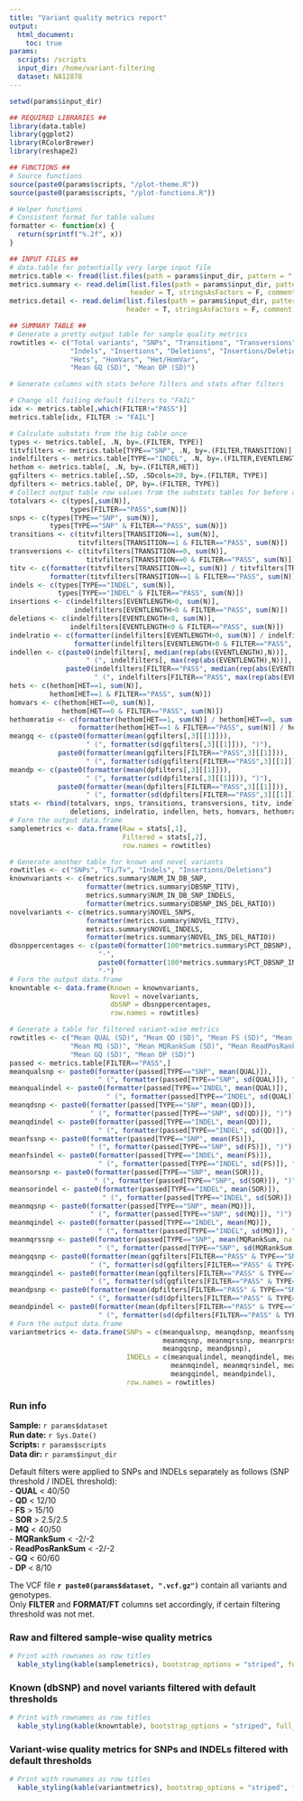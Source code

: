 ```yaml
---
title: "Variant quality metrics report"
output: 
  html_document:
    toc: true
params: 
  scripts: /scripts
  input_dir: /home/variant-filtering
  dataset: NA12878
---
```


```r
setwd(params$input_dir)

## REQUIRED LIBRARIES ##
library(data.table)
library(ggplot2)
library(RColorBrewer)
library(reshape2)

## FUNCTIONS ##
# Source functions
source(paste0(params$scripts, "/plot-theme.R"))
source(paste0(params$scripts, "/plot-functions.R"))

# Helper functions
# Consistent format for table values
formatter <- function(x) {
  return(sprintf("%.2f", x))
}

## INPUT FILES ##
# data.table for potentially very large input file
metrics.table <- fread(list.files(path = params$input_dir, pattern = ".table"), header = T)
metrics.summary <- read.delim(list.files(path = params$input_dir, pattern = "*_summary_metrics"), 
                              header = T, stringsAsFactors = F, comment.char = '#')
metrics.detail <- read.delim(list.files(path = params$input_dir, pattern = "*_detail_metrics"), 
                             header = T, stringsAsFactors = F, comment.char = '#')

## SUMMARY TABLE ##
# Generate a pretty output table for sample quality metrics
rowtitles <- c("Total variants", "SNPs", "Transitions", "Transversions", "Ti/Tv",
               "Indels", "Insertions", "Deletions", "Insertions/Deletions", "Median Indel length (max)",
               "Hets", "HomVars", "Het/HomVar",
               "Mean GQ (SD)", "Mean DP (SD)")

# Generate columns with stats before filters and stats after filters

# Change all failing default filters to "FAIL"
idx <- metrics.table[,which(FILTER!="PASS")]
metrics.table[idx, FILTER := "FAIL"]

# Calculate substats from the big table once
types <- metrics.table[, .N, by=.(FILTER, TYPE)]
titvfilters <- metrics.table[TYPE=="SNP", .N, by=.(FILTER,TRANSITION)]
indelfilters <- metrics.table[TYPE=="INDEL", .N, by=.(FILTER,EVENTLENGTH)]
hethom <- metrics.table[, .N, by=.(FILTER,HET)]
gqfilters <- metrics.table[,.SD, .SDcols=20, by=.(FILTER, TYPE)]
dpfilters <- metrics.table[, DP, by=.(FILTER, TYPE)]
# Collect output table row values from the substats tables for before and after filtering values
totalvars <- c(types[,sum(N)], 
               types[FILTER=="PASS",sum(N)])
snps <- c(types[TYPE=="SNP", sum(N)],
          types[TYPE=="SNP" & FILTER=="PASS", sum(N)])
transitions <- c(titvfilters[TRANSITION==1, sum(N)],
                 titvfilters[TRANSITION==1 & FILTER=="PASS", sum(N)])
transversions <- c(titvfilters[TRANSITION==0, sum(N)],
                   titvfilters[TRANSITION==0 & FILTER=="PASS", sum(N)])
titv <- c(formatter(titvfilters[TRANSITION==1, sum(N)] / titvfilters[TRANSITION==0, sum(N)]), 
          formatter(titvfilters[TRANSITION==1 & FILTER=="PASS", sum(N)] / titvfilters[TRANSITION==0 & FILTER=="PASS", sum(N)]))
indels <- c(types[TYPE=="INDEL", sum(N)], 
            types[TYPE=="INDEL" & FILTER=="PASS", sum(N)])
insertions <- c(indelfilters[EVENTLENGTH>0, sum(N)],
                indelfilters[EVENTLENGTH>0 & FILTER=="PASS", sum(N)])
deletions <- c(indelfilters[EVENTLENGTH<0, sum(N)],
               indelfilters[EVENTLENGTH<0 & FILTER=="PASS", sum(N)])
indelratio <- c(formatter(indelfilters[EVENTLENGTH>0, sum(N)] / indelfilters[EVENTLENGTH<0, sum(N)]),
                formatter(indelfilters[EVENTLENGTH>0 & FILTER=="PASS", sum(N)] / indelfilters[EVENTLENGTH<0 & FILTER=="PASS", sum(N)]))
indellen <- c(paste0(indelfilters[, median(rep(abs(EVENTLENGTH),N))], 
                   " (", indelfilters[, max(rep(abs(EVENTLENGTH),N))], ")"),
              paste0(indelfilters[FILTER=="PASS", median(rep(abs(EVENTLENGTH),N))], 
                     " (", indelfilters[FILTER=="PASS", max(rep(abs(EVENTLENGTH),N))], ")"))
hets <- c(hethom[HET==1, sum(N)], 
          hethom[HET==1 & FILTER=="PASS", sum(N)])
homvars <- c(hethom[HET==0, sum(N)], 
             hethom[HET==0 & FILTER=="PASS", sum(N)])
hethomratio <- c(formatter(hethom[HET==1, sum(N)] / hethom[HET==0, sum(N)]),
                 formatter(hethom[HET==1 & FILTER=="PASS", sum(N)] / hethom[HET==0 & FILTER=="PASS", sum(N)]))
meangq <- c(paste0(formatter(mean(gqfilters[,3][[1]])), 
                   " (", formatter(sd(gqfilters[,3][[1]])), ")"),
            paste0(formatter(mean(gqfilters[FILTER=="PASS",3][[1]])), 
                   " (", formatter(sd(gqfilters[FILTER=="PASS",3][[1]])), ")"))
meandp <- c(paste0(formatter(mean(dpfilters[,3][[1]])), 
                   " (", formatter(sd(dpfilters[,3][[1]])), ")"),
            paste0(formatter(mean(dpfilters[FILTER=="PASS",3][[1]])), 
                   " (", formatter(sd(dpfilters[FILTER=="PASS",3][[1]])), ")"))
stats <- rbind(totalvars, snps, transitions, transversions, titv, indels, insertions,
               deletions, indelratio, indellen, hets, homvars, hethomratio, meangq, meandp)
# Form the output data.frame
samplemetrics <- data.frame(Raw = stats[,1],
                            Filtered = stats[,2],
                            row.names = rowtitles)

# Generate another table for known and novel variants
rowtitles <- c("SNPs", "Ti/Tv", "Indels", "Insertions/Deletions")
knownvariants <- c(metrics.summary$NUM_IN_DB_SNP,
                   formatter(metrics.summary$DBSNP_TITV),
                   metrics.summary$NUM_IN_DB_SNP_INDELS,
                   formatter(metrics.summary$DBSNP_INS_DEL_RATIO))
novelvariants <- c(metrics.summary$NOVEL_SNPS,
                   formatter(metrics.summary$NOVEL_TITV),
                   metrics.summary$NOVEL_INDELS,
                   formatter(metrics.summary$NOVEL_INS_DEL_RATIO))
dbsnppercentages <- c(paste0(formatter(100*metrics.summary$PCT_DBSNP), " %"),
                      "-",
                      paste0(formatter(100*metrics.summary$PCT_DBSNP_INDELS), " %"),
                      "-")
# Form the output data.frame
knowntable <- data.frame(Known = knownvariants,
                         Novel = novelvariants,
                         dbSNP = dbsnppercentages,
                         row.names = rowtitles)

# Generate a table for filtered variant-wise metrics
rowtitles <- c("Mean QUAL (SD)", "Mean QD (SD)", "Mean FS (SD)", "Mean SOR (SD)", 
               "Mean MQ (SD)", "Mean MQRankSum (SD)", "Mean ReadPosRankSum (SD)",
               "Mean GQ (SD)", "Mean DP (SD)")
passed <- metrics.table[FILTER=="PASS",]
meanqualsnp <- paste0(formatter(passed[TYPE=="SNP", mean(QUAL)]), 
                      " (", formatter(passed[TYPE=="SNP", sd(QUAL)]), ")")
meanqualindel <- paste0(formatter(passed[TYPE=="INDEL", mean(QUAL)]), 
                        " (", formatter(passed[TYPE=="INDEL", sd(QUAL)]), ")")
meanqdsnp <- paste0(formatter(passed[TYPE=="SNP", mean(QD)]), 
                    " (", formatter(passed[TYPE=="SNP", sd(QD)]), ")")
meanqdindel <- paste0(formatter(passed[TYPE=="INDEL", mean(QD)]), 
                      " (", formatter(passed[TYPE=="INDEL", sd(QD)]), ")")
meanfssnp <- paste0(formatter(passed[TYPE=="SNP", mean(FS)]), 
                    " (", formatter(passed[TYPE=="SNP", sd(FS)]), ")")
meanfsindel <- paste0(formatter(passed[TYPE=="INDEL", mean(FS)]), 
                      " (", formatter(passed[TYPE=="INDEL", sd(FS)]), ")")
meansorsnp <- paste0(formatter(passed[TYPE=="SNP", mean(SOR)]), 
                     " (", formatter(passed[TYPE=="SNP", sd(SOR)]), ")")
meansorindel <- paste0(formatter(passed[TYPE=="INDEL", mean(SOR)]), 
                       " (", formatter(passed[TYPE=="INDEL", sd(SOR)]), ")")
meanmqsnp <- paste0(formatter(passed[TYPE=="SNP", mean(MQ)]), 
                    " (", formatter(passed[TYPE=="SNP", sd(MQ)]), ")")
meanmqindel <- paste0(formatter(passed[TYPE=="INDEL", mean(MQ)]), 
                      " (", formatter(passed[TYPE=="INDEL", sd(MQ)]), ")")
meanmqrssnp <- paste0(formatter(passed[TYPE=="SNP", mean(MQRankSum, na.rm=T)]), 
                      " (", formatter(passed[TYPE=="SNP", sd(MQRankSum, na.rm=T)]), ")")
meangqsnp <- paste0(formatter(mean(gqfilters[FILTER=="PASS" & TYPE=="SNP",3][[1]])),
                    " (", formatter(sd(gqfilters[FILTER=="PASS" & TYPE=="SNP",3][[1]])), ")")
meangqindel <- paste0(formatter(mean(gqfilters[FILTER=="PASS" & TYPE=="INDEL",3][[1]])),
                    " (", formatter(sd(gqfilters[FILTER=="PASS" & TYPE=="INDEL",3][[1]])), ")")
meandpsnp <- paste0(formatter(mean(dpfilters[FILTER=="PASS" & TYPE=="SNP",3][[1]])),
                    " (", formatter(sd(dpfilters[FILTER=="PASS" & TYPE=="SNP",3][[1]])), ")")
meandpindel <- paste0(formatter(mean(dpfilters[FILTER=="PASS" & TYPE=="INDEL",3][[1]])),
                      " (", formatter(sd(dpfilters[FILTER=="PASS" & TYPE=="INDEL",3][[1]])), ")")
# Form the output data.frame
variantmetrics <- data.frame(SNPs = c(meanqualsnp, meanqdsnp, meanfssnp, meansorsnp, 
                                      meanmqsnp, meanmqrssnp, meanrprssnp, 
                                      meangqsnp, meandpsnp),
                             INDELs = c(meanqualindel, meanqdindel, meanfsindel, meansorindel, 
                                        meanmqindel, meanmqrsindel, meanrprsindel,
                                        meangqindel, meandpindel),
                             row.names = rowtitles)
```
### Run info
**Sample:** `r params$dataset`  
**Run date:** `r Sys.Date()`  
**Scripts:** `r params$scripts`  
**Data dir:** `r params$input_dir` 

Default filters were applied to SNPs and INDELs separately as follows (SNP threshold / INDEL threshold):  
    - **QUAL** < 40/50  
    - **QD** < 12/10  
    - **FS** > 15/10  
    - **SOR** > 2.5/2.5  
    - **MQ** < 40/50  
    - **MQRankSum** < -2/-2  
    - **ReadPosRankSum** < -2/-2  
    - **GQ** < 60/60  
    - **DP** < 8/10 

The VCF file **`r paste0(params$dataset, ".vcf.gz")`** contain all variants and genotypes.  
Only **FILTER** and **FORMAT/FT** columns set accordingly, if certain filtering threshold was not met.

### Raw and filtered sample-wise quality metrics
```r
# Print with rownames as row titles
  kable_styling(kable(samplemetrics), bootstrap_options = "striped", full_width = F, position = "left")
```


### Known (dbSNP) and novel variants filtered with default thresholds
```r
# Print with rownames as row titles
  kable_styling(kable(knowntable), bootstrap_options = "striped", full_width = F, position = "left")
```


### Variant-wise quality metrics for SNPs and INDELs filtered with default thresholds
```r
# Print with rownames as row titles
  kable_styling(kable(variantmetrics), bootstrap_options = "striped", full_width = F, position = "left")
```